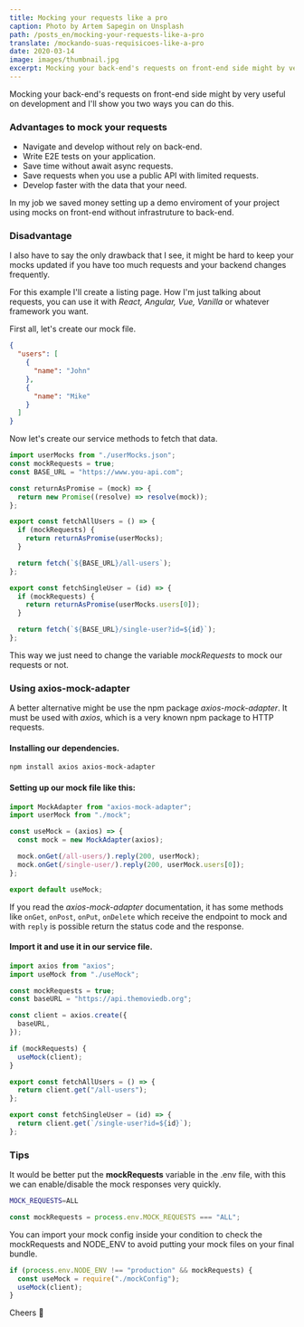 ```yaml
---
title: Mocking your requests like a pro
caption: Photo by Artem Sapegin on Unsplash
path: /posts_en/mocking-your-requests-like-a-pro
translate: /mockando-suas-requisicoes-like-a-pro
date: 2020-03-14
image: images/thumbnail.jpg
excerpt: Mocking your back-end's requests on front-end side might by very useful on development and I'll show you two ways you can do this. […]
---
```


Mocking your back-end's requests on front-end side might by very useful on development and I'll show you two ways you can do this.

### Advantages to mock your requests

- Navigate and develop without rely on back-end.
- Write E2E tests on your application.
- Save time without await async requests.
- Save requests when you use a public API with limited requests.
- Develop faster with the data that your need.

In my job we saved money setting up a demo enviroment of your project using mocks on front-end without infrastruture to back-end.

### Disadvantage

I also have to say the only drawback that I see, it might be hard to keep your mocks updated if you have too much requests and your backend changes frequently.

For this example I'll create a listing page. How I'm just talking about requests, you can use it with _React, Angular, Vue, Vanilla_ or whatever framework you want.

First all, let's create our mock file.

```json
{
  "users": [
    {
      "name": "John"
    },
    {
      "name": "Mike"
    }
  ]
}
```

Now let's create our service methods to fetch that data.

```javascript
import userMocks from "./userMocks.json";
const mockRequests = true;
const BASE_URL = "https://www.you-api.com";

const returnAsPromise = (mock) => {
  return new Promise((resolve) => resolve(mock));
};

export const fetchAllUsers = () => {
  if (mockRequests) {
    return returnAsPromise(userMocks);
  }

  return fetch(`${BASE_URL}/all-users`);
};

export const fetchSingleUser = (id) => {
  if (mockRequests) {
    return returnAsPromise(userMocks.users[0]);
  }

  return fetch(`${BASE_URL}/single-user?id=${id}`);
};
```

This way we just need to change the variable _mockRequests_ to mock our requests or not.

### Using axios-mock-adapter

A better alternative might be use the npm package _axios-mock-adapter_. It must be used with _axios_, which is a very known npm package to HTTP requests.

#### Installing our dependencies.

```bash
npm install axios axios-mock-adapter
```

#### Setting up our mock file like this:

```javascript
import MockAdapter from "axios-mock-adapter";
import userMock from "./mock";

const useMock = (axios) => {
  const mock = new MockAdapter(axios);

  mock.onGet(/all-users/).reply(200, userMock);
  mock.onGet(/single-user/).reply(200, userMock.users[0]);
};

export default useMock;
```

If you read the _axios-mock-adapter_ documentation, it has some methods like `onGet`, `onPost`, `onPut`, `onDelete` which receive the endpoint to mock and with `reply` is possible return the status code and the response.

#### Import it and use it in our service file.

```javascript
import axios from "axios";
import useMock from "./useMock";

const mockRequests = true;
const baseURL = "https://api.themoviedb.org";

const client = axios.create({
  baseURL,
});

if (mockRequests) {
  useMock(client);
}

export const fetchAllUsers = () => {
  return client.get("/all-users");
};

export const fetchSingleUser = (id) => {
  return client.get(`/single-user?id=${id}`);
};
```

### Tips

It would be better put the **mockRequests** variable in the .env file, with this we can enable/disable the mock responses very quickly.

```bash
MOCK_REQUESTS=ALL
```

```javascript
const mockRequests = process.env.MOCK_REQUESTS === "ALL";
```

You can import your mock config inside your condition to check the mockRequests and NODE_ENV to avoid putting your mock files on your final bundle.

```javascript
if (process.env.NODE_ENV !== "production" && mockRequests) {
  const useMock = require("./mockConfig");
  useMock(client);
}
```

Cheers 🍻
